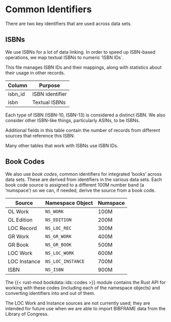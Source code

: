 # Common Identifiers

There are two key identifiers that are used across data sets.

## ISBNs {#sec-isbn-ids}

We use ISBNs for a lot of data linking.  In order to speed up ISBN-based
operations, we map textual ISBNs to numeric 'ISBN IDs`.

::: {.parquet file="book-links/all-isbns.parquet"}
This file manages ISBN IDs and their mappings, along with statistics about their
usage in other records.

| Column  | Purpose         |
| ------- | --------------- |
| isbn_id | ISBN identifier |
| isbn    | Textual ISBNs   |

Each type of ISBN (ISBN-10, ISBN-13) is considered a distinct ISBN. We also
consider other ISBN-like things, particularly ASINs, to be ISBNs.

Additional fields in this table contain the number of records from different
sources that reference this ISBN.
:::

Many other tables that work with ISBNs use ISBN IDs.

## Book Codes {#sec-book-codes}

We also use *book codes*, common identifiers for integrated 'books' across data
sets. These are derived from identifiers in the various data sets.  Each book
code source is assigned to a different 100M number band (a ‘numspace’) so we
can, if needed, derive the source from a book code.

|    Source    | Namespace Object  | Numspace |
| ------------ | ----------------- | -------- |
| OL Work      | `NS_WORK`         | 100M     |
| OL Edition   | `NS_EDITION`      | 200M     |
| LOC Record   | `NS_LOC_REC`      | 300M     |
| GR Work      | `NS_GR_WORK`      | 400M     |
| GR Book      | `NS_GR_BOOK`      | 500M     |
| LOC Work     | `NS_LOC_WORK`     | 600M     |
| LOC Instance | `NS_LOC_INSTANCE` | 700M     |
| ISBN         | `NS_ISBN`         | 900M     |


The {{< rust-mod bookdata::ids::codes >}} module contains the Rust API for working
with these codes (including each of the namespace objects) and converting
identifiers into and out of them.

The LOC Work and Instance sources are not currently used; they are intended for
future use when we are able to import BIBFRAME data from the Library of
Congress.
